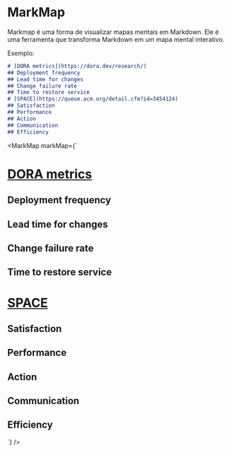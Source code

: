 
# MarkMap

Markmap é uma forma de visualizar mapas mentais em Markdown. Ele é uma ferramenta que transforma Markdown em um mapa mental interativo.

Exemplo:

```md
# [DORA metrics](https://dora.dev/research/)
## Deployment frequency
## Lead time for changes
## Change failure rate
## Time to restore service
# [SPACE](https://queue.acm.org/detail.cfm?id=3454124)
## Satisfaction
## Performance
## Action
## Communication
## Efficiency
```

<MarkMap markMap={`
# [DORA metrics](https://dora.dev/research/)
## Deployment frequency
## Lead time for changes
## Change failure rate
## Time to restore service
# [SPACE](https://queue.acm.org/detail.cfm?id=3454124)
## Satisfaction
## Performance
## Action
## Communication
## Efficiency
`} />
```
